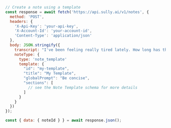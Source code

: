```javascript JavaScript
// Create a note using a template
const response = await fetch('https://api.sully.ai/v1/notes', {
  method: 'POST',
  headers: {
    'X-Api-Key': 'your-api-key',
    'X-Account-Id': 'your-account-id',
    'Content-Type': 'application/json'
  },
  body: JSON.stringify({
    transcript: "I've been feeling really tired lately. How long has this been going on? About two weeks. Let's run some blood tests to check your iron and thyroid levels.",
    noteType: { 
      type: 'note_template'
      template: {
        "id": "my-template",
        "title": "My Template",
        "globalPrompt": "Be concise",
        "sections": [
          // see the Note Template schema for more details
        ]
      }
    }
  })
});

const { data: { noteId } } = await response.json();
```
